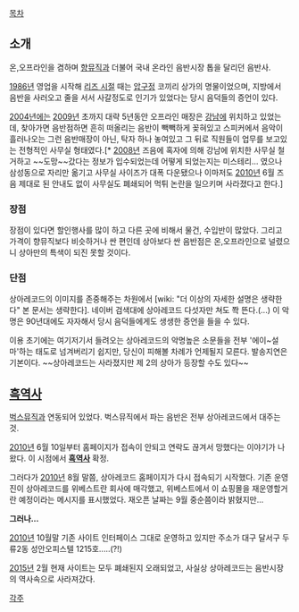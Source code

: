 [[목차]]

== 소개 ==

온,오프라인을 겸하며 [[향뮤직]]과 더불어 국내 온라인 음반시장 톱을 달리던 음반사.

[[1986년]] 영업을 시작해 [[리즈 시절]] 때는 [[압구정]] 코끼리 상가의 명물이었으며, 지방에서 음반을 사러오고 줄을 서서 사갈정도로 인기가 있었다는 당시 음덕들의 증언이 있다. 

[[2004년]]에는 [[2009년]] 초까지 대략 5년동안 오프라인 매장은 [[강남]]에 위치하고 있었는데, 찾아가면 음반점하면 흔히 떠올리는 음반이 빽빽하게 꽂혀있고 스피커에서 음악이 흘러나오는 그런 음반매장이 아닌, 탁자 하나 놓여있고 그 뒤로 직원들이 업무를 보고있는 전형적인 사무실 형태였다.[* [[2008년]] 즈음에 혹자에 의해 강남에 위치한 사무실 철거하고 ~~도망~~갔다는 정보가 입수되었는데 어떻게 되었는지는 미스테리... 였으나 삼성동으로 자리만 옮기고 사무실 사이즈가 대폭 다운됐으나 이마저도 [[2010년]] 6월 즈음 제대로 된 안내도 없이 사무실도 폐쇄되어 먹튀 논란을 일으키며 사라졌다고 한다.]

=== 장점 ===

장점이 있다면 할인행사를 많이 하고 다른 곳에 비해서 물건, 수입반이 많았다. 그리고 가격이 향뮤직보다 비슷하거나 싼 편인데 상아보다 싼 음반점은 온,오프라인으로 널렸으니 상아만의 특색이 되진 못할 것이다.

=== 단점 ===

상아레코드의 이미지를 존중해주는 차원에서 [wiki: "더 이상의 자세한 설명은 생략한다" 본 문서는 생략한다]. 네이버 검색대에 상아레코드 다섯자만 쳐도 쫙 뜬다.(...) 이 악명은 90년대에도 자자해서 당시 음덕들에게도 생생한 증언을 들을 수 있다.

이용 초기에는 여기저기서 들려오는 상아레코드의 악명높은 소문들을 전부 '에이~설마'하는 태도로 넘겨버리기 쉽지만, 당신이 피해볼 차례가 언제될지 모른다. 발송지연은 기본이다. ~~상아레코드는 사라졌지만 제 2의 상아가 등장할 수도 있다~~

== [[흑역사]] ==

[[벅스뮤직]]과 연동되어 있었다. 벅스뮤직에서 파는 음반은 전부 상아레코드에서 대주는 것.

[[2010년]] 6월 10일부터 홈페이지가 접속이 안되고 연락도 끊겨서 망했다는 이야기가 나왔다. 이 시점에서 '''[[흑역사]]''' 확정.

그러다가 [[2010년]] 8월 말쯤, 상아레코드 홈페이지가 다시 접속되기 시작했다. 기존 운영진이 상아레코드를 위베스트란 회사에 매각했고, 위베스트에서 이 쇼핑몰을 재운영할거란 예정이라는 메시지를 표시했었다. 재오픈 날짜는 9월 중순쯤이라 밝혔지만...

'''그러나...'''

[[2010년]] 10월말 기존 사이트 인터페이스 그대로 운영하고 있지만 주소가 대구 달서구 두류2동 성안오피스텔 1215호.....(?!)

[[2015년]] 2월 현재 사이트는 모두 폐쇄된지 오래되었고, 사실상 상아레코드는 음반시장의 역사속으로 사라져갔다.

[[각주]]
